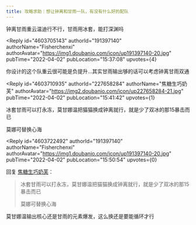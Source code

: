 ```yaml
---
title: 攻略求助｜想让钟离和甘雨一队，有没有什么好的配队
---
```



<Forum groupName="原神" groupUrl="https://www.douban.com/group/genshin/" archivedAt="2025-05-16T16:39:34.220Z">
  <Post
    id="263749161"
    title="攻略求助｜想让钟离和甘雨一队，有没有什么好的配队"
    url="https://www.douban.com/group/topic/263749161/?_spm_id=MjI4MjY1OTUw"
    pubTime="2022-04-02"
    highlightUserId="191397140"
  >
钟离甘雨重云温迪行不行，甘雨用冰套，能打深渊吗

<Reply
  id="4603705143"
  authorId="191397140"
  authorName="Fisherchenxi"
  authorAvatar="https://img1.doubanio.com/icon/up191397140-20.jpg"
  pubTime="2022-04-02"
  pubLocation="15:37:08"
  upvotes={4}
>
你设计的这个队重云很可能是负提升...其实甘雨输出够的话可以考虑钟离甘雨双通
</Reply>

<Reply
  id="4603710935"
  authorId="227658284"
  authorName="焦糖生巧奶芙"
  authorAvatar="https://img2.doubanio.com/icon/up227658284-21.jpg"
  pubTime="2022-04-02"
  pubLocation="15:41:42"
  upvotes={1}
>
冰套甘雨可以打永冻，莫甘娜温把猫猫换成钟离就行，就是少了双冰的那15暴击而已

莫娜可替换心海
</Reply>

<Reply
  id="4603722492"
  authorId="191397140"
  authorName="Fisherchenxi"
  authorAvatar="https://img1.doubanio.com/icon/up191397140-20.jpg"
  pubTime="2022-04-02"
  pubLocation="15:50:54"
  upvotes={0}
>
回复 [焦糖生巧奶芙](https://www.douban.com/people/227658284/)：
 > 冰套甘雨可以打永冻，莫甘娜温把猫猫换成钟离就行，就是少了双冰的那15暴击而已
> 
> 莫娜可替换心海

莫甘娜温输出核心还是甘雨的元素爆发，这么换还是要能循环才行
</Reply>
  </Post>
</Forum>

